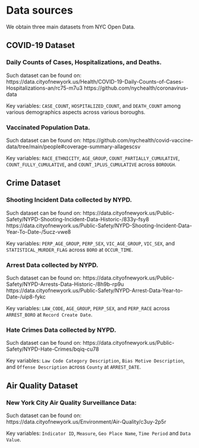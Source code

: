 # Data sources

We obtain three main datasets from NYC Open Data.

## COVID-19 Dataset

### Daily Counts of Cases, Hospitalizations, and Deaths.
Such dataset can be found on: https://data.cityofnewyork.us/Health/COVID-19-Daily-Counts-of-Cases-Hospitalizations-an/rc75-m7u3
https://github.com/nychealth/coronavirus-data

Key variables: `CASE_COUNT`, `HOSPITALIZED_COUNT`, and `DEATH_COUNT` among various demographics aspects across various boroughs.

### Vaccinated Population Data.
Such dataset can be found on: https://github.com/nychealth/covid-vaccine-data/tree/main/people#coverage-summary-allagescsv

Key variables: `RACE_ETHNICITY`, `AGE_GROUP`, `COUNT_PARTIALLY_CUMULATIVE`, `COUNT_FULLY_CUMULATIVE`, and `COUNT_1PLUS_CUMULATIVE` across `BOROUGH`.

## Crime Dataset

### Shooting Incident Data collected by NYPD.
Such dataset can be found on: https://data.cityofnewyork.us/Public-Safety/NYPD-Shooting-Incident-Data-Historic-/833y-fsy8
https://data.cityofnewyork.us/Public-Safety/NYPD-Shooting-Incident-Data-Year-To-Date-/5ucz-vwe8

Key variables: `PERP_AGE_GROUP`, `PERP_SEX`, `VIC_AGE_GROUP`, `VIC_SEX`, and `STATISTICAL_MURDER_FLAG` across `BORO` at `OCCUR_TIME`.

### Arrest Data collected by NYPD.
Such dataset can be found on: https://data.cityofnewyork.us/Public-Safety/NYPD-Arrests-Data-Historic-/8h9b-rp9u
https://data.cityofnewyork.us/Public-Safety/NYPD-Arrest-Data-Year-to-Date-/uip8-fykc

Key variables: `LAW_CODE`, `AGE_GROUP`, `PERP_SEX`, and `PERP_RACE` across `ARREST_BORO` at `Record Create Date`.

### Hate Crimes Data collected by NYPD.
Such dataset can be found on: https://data.cityofnewyork.us/Public-Safety/NYPD-Hate-Crimes/bqiq-cu78

Key variables: `Law Code Category Description`, `Bias Motive Description`, and `Offense Description` across `County` at `ARREST_DATE`.

## Air Quality Dataset

### New York City Air Quality Surveillance Data:
Such dataset can be found on: https://data.cityofnewyork.us/Environment/Air-Quality/c3uy-2p5r 

Key variables: `Indicator ID`, `Measure`, `Geo Place Name`, `Time Period` and `Data Value`.
